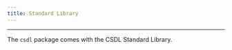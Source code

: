 ```yaml
---
title: Standard Library
---
```


------------------------------------------------------------------------

The `csdl` package comes with the CSDL Standard Library.
